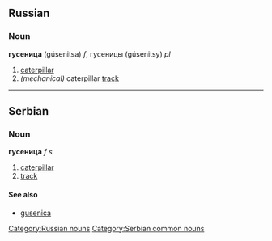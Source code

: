 ==Russian==
[[Category:Russian nouns]]
===Noun===
'''гусеница''' (gúsenitsa) ''f'', гусеницы (gúsenitsy) ''pl''
#[[caterpillar]]
#''(mechanical)'' caterpillar [[track]]


----

==Serbian==
===Noun===
'''гусеница''' ''f s''
#[[caterpillar]]
#[[track]]
====See also====
*[[gusenica]]
[[Category:Serbian common nouns]]